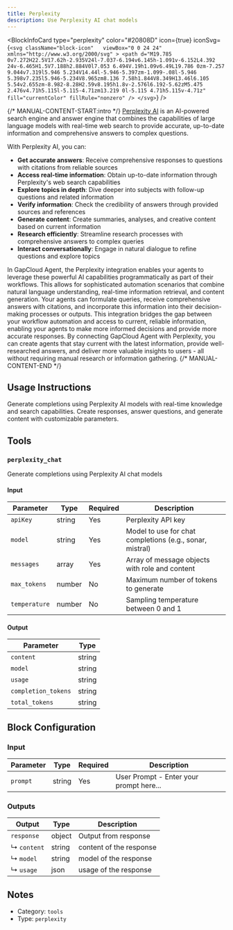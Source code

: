 ```yaml
---
title: Perplexity
description: Use Perplexity AI chat models
---
```



<BlockInfoCard
  type="perplexity"
  color="#20808D"
  icon={true}
  iconSvg={`<svg className="block-icon"   viewBox="0 0 24 24" xmlns="http://www.w3.org/2000/svg" >
      <path
        d="M19.785 0v7.272H22.5V17.62h-2.935V24l-7.037-6.194v6.145h-1.091v-6.152L4.392 24v-6.465H1.5V7.188h2.884V0l7.053 6.494V.19h1.09v6.49L19.786 0zm-7.257 9.044v7.319l5.946 5.234V14.44l-5.946-5.397zm-1.099-.08l-5.946 5.398v7.235l5.946-5.234V8.965zm8.136 7.58h1.844V8.349H13.46l6.105 5.54v2.655zm-8.982-8.28H2.59v8.195h1.8v-2.576l6.192-5.62zM5.475 2.476v4.71h5.115l-5.115-4.71zm13.219 0l-5.115 4.71h5.115v-4.71z"
        fill="currentColor"
        fillRule="nonzero"
      />
    </svg>`}
/>

{/* MANUAL-CONTENT-START:intro */}
[Perplexity AI](https://www.perplexity.ai) is an AI-powered search engine and answer engine that combines the capabilities of large language models with real-time web search to provide accurate, up-to-date information and comprehensive answers to complex questions.

With Perplexity AI, you can:

- **Get accurate answers**: Receive comprehensive responses to questions with citations from reliable sources
- **Access real-time information**: Obtain up-to-date information through Perplexity's web search capabilities
- **Explore topics in depth**: Dive deeper into subjects with follow-up questions and related information
- **Verify information**: Check the credibility of answers through provided sources and references
- **Generate content**: Create summaries, analyses, and creative content based on current information
- **Research efficiently**: Streamline research processes with comprehensive answers to complex queries
- **Interact conversationally**: Engage in natural dialogue to refine questions and explore topics

In GapCloud Agent, the Perplexity integration enables your agents to leverage these powerful AI capabilities programmatically as part of their workflows. This allows for sophisticated automation scenarios that combine natural language understanding, real-time information retrieval, and content generation. Your agents can formulate queries, receive comprehensive answers with citations, and incorporate this information into their decision-making processes or outputs. This integration bridges the gap between your workflow automation and access to current, reliable information, enabling your agents to make more informed decisions and provide more accurate responses. By connecting GapCloud Agent with Perplexity, you can create agents that stay current with the latest information, provide well-researched answers, and deliver more valuable insights to users - all without requiring manual research or information gathering.
{/* MANUAL-CONTENT-END */}

## Usage Instructions

Generate completions using Perplexity AI models with real-time knowledge and search capabilities. Create responses, answer questions, and generate content with customizable parameters.

## Tools

### `perplexity_chat`

Generate completions using Perplexity AI chat models

#### Input

| Parameter     | Type   | Required | Description                                                |
| ------------- | ------ | -------- | ---------------------------------------------------------- |
| `apiKey`      | string | Yes      | Perplexity API key                                         |
| `model`       | string | Yes      | Model to use for chat completions \(e.g., sonar, mistral\) |
| `messages`    | array  | Yes      | Array of message objects with role and content             |
| `max_tokens`  | number | No       | Maximum number of tokens to generate                       |
| `temperature` | number | No       | Sampling temperature between 0 and 1                       |

#### Output

| Parameter           | Type   |
| ------------------- | ------ |
| `content`           | string |
| `model`             | string |
| `usage`             | string |
| `completion_tokens` | string |
| `total_tokens`      | string |

## Block Configuration

### Input

| Parameter | Type   | Required | Description                             |
| --------- | ------ | -------- | --------------------------------------- |
| `prompt`  | string | Yes      | User Prompt - Enter your prompt here... |

### Outputs

| Output      | Type   | Description             |
| ----------- | ------ | ----------------------- |
| `response`  | object | Output from response    |
| ↳ `content` | string | content of the response |
| ↳ `model`   | string | model of the response   |
| ↳ `usage`   | json   | usage of the response   |

## Notes

- Category: `tools`
- Type: `perplexity`
